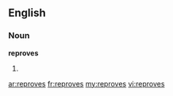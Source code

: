 ==English==

===Noun===
'''reproves'''

# {{plural of|[[reprove]]}}

[[ar:reproves]]
[[fr:reproves]]
[[my:reproves]]
[[vi:reproves]]